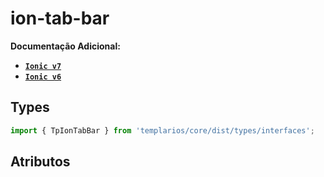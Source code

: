
<Meta of={tabBarStories} />

# ion-tab-bar

**Documentação Adicional:**

- **[`Ionic v7`](https://ionicframework.com/docs/api/tab-bar)**
- **[`Ionic v6`](https://ionicframework.com/docs/v6/api/tab-bar)**

## Types

```ts
import { TpIonTabBar } from 'templarios/core/dist/types/interfaces';
```

## Atributos

<Canvas of={tabBarStories.Default} />
<Controls of={tabBarStories.Default} />
